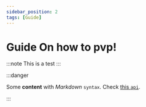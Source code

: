 ```yaml
---
sidebar_position: 2
tags: [Guide]
---
```


# Guide On how to pvp!
:::note
This is a test
:::


:::danger

Some **content** with _Markdown_ `syntax`. Check [this `api`](#).

:::
